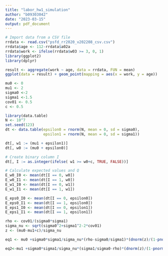 ```yaml
---
title: "labor_hw1_simulation"
author: "b09303042"
date: "2023-03-15"
output: pdf_document
---
```

```r
# Import data from a CSV file
rrdata <- read.csv("psfd_rr2020_v202208_csv.csv")
rrdata$age <- 112-rrdata$a02a
rrdata$work <- ifelse(rrdata$w03 >= 3, 0, 1)
library(ggplot2)
library(dplyr)
```
```r
result <- aggregate(work ~ age, data = rrdata, FUN = mean)
ggplot(data = result) + geom_point(mapping = aes(x = work, y = age))
```

```r
mu0 <- 0
mu1 <- 2
sigma0 <-2
sigma1 <-1.5
cov01 <- 0.5
c <- 0.5
```
```r
library(data.table)
N <- 10^7
set.seed(123)
dt <- data.table(epsilon0 = rnorm(N, mean = 0, sd = sigma0),
                 epsilon1 = rnorm(N, mean = 0, sd = sigma1))

```
```r
dt[, w1 := (mu1 + epsilon1)]
dt[, w0 := (mu0 + epsilon0)]

```
```r
# Create binary column I
dt[, I := as.integer(ifelse( w1 >= w0+c, TRUE, FALSE))]

```
```r
# Calculate expected values and Q
E_w0_I0 <- mean(dt[I == 0, w0])
E_w0_I1 <- mean(dt[I == 1, w0])
E_w1_I0 <- mean(dt[I == 0, w1])
E_w1_I1 <- mean(dt[I == 1, w1])

E_eps0_I0 <- mean(dt[I == 0, epsilon0])
E_eps0_I1 <- mean(dt[I == 1, epsilon0])
E_eps1_I0 <- mean(dt[I == 0, epsilon1])
E_eps1_I1 <- mean(dt[I == 1, epsilon1])
```

```r
rho <- cov01/(sigma0*sigma1)
sigma_nu <- sqrt(sigma0^2+sigma1^2-2*cov01)
z <- (mu0-mu1+c)/sigma_nu

eq1 <- mu0 +sigma0*sigma1/sigma_nu*(rho-sigma0/sigma1)*(dnorm(z)/(1-pnorm(z)))

eq2<-mu1 +sigma0*sigma1/sigma_nu*(sigma1/sigma0-rho)*(dnorm(z)/(1-pnorm(z)))
```
